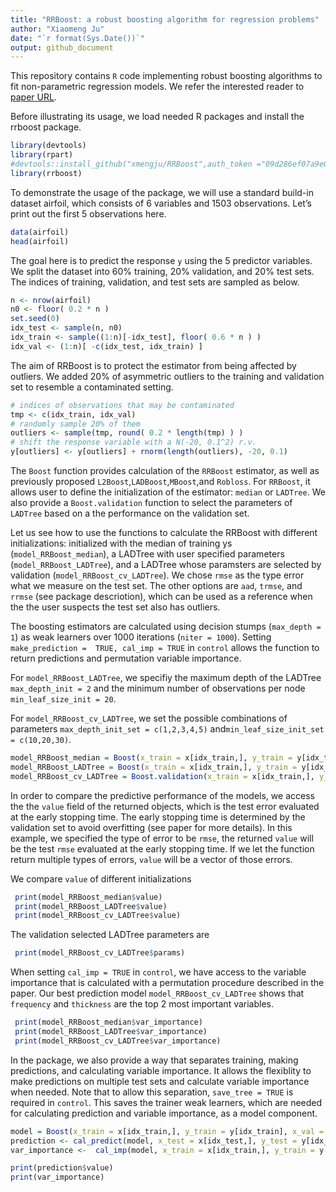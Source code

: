 ```yaml
---
title: "RRBoost: a robust boosting algorithm for regression problems"
author: "Xiaomeng Ju"
date: "`r format(Sys.Date())`"
output: github_document
---
```


This repository contains `R` code implementing 
robust boosting algorithms to fit non-parametric regression models. 
We refer the interested reader to [paper URL](https://github.com).

Before illustrating its usage, we load needed R packages and 
install the rrboost package. 


```r
library(devtools)
library(rpart)
#devtools::install_github("xmengju/RRBoost",auth_token ="09d286ef07a9e052c6aa0f02729a137250b91a76",force = TRUE)
library(rrboost)
```

To demonstrate the usage of the package, we will use a standard build-in
dataset airfoil, which consists of 6 variables and 1503 observations. 
Let's print out the first 5 observations here. 

```r
data(airfoil)
head(airfoil)
```

The goal here is to predict the response `y` using the 5 predictor 
variables. We split the dataset into 60% training, 20% validation, and
20% test sets. The indices of training,  validation, and test 
sets are sampled as below. 

```r
n <- nrow(airfoil) 
n0 <- floor( 0.2 * n ) 
set.seed(0)
idx_test <- sample(n, n0)
idx_train <- sample((1:n)[-idx_test], floor( 0.6 * n ) )
idx_val <- (1:n)[ -c(idx_test, idx_train) ] 
```

The aim of RRBoost is to protect the estimator from being 
affected by outliers. We added 20% of asymmetric outliers 
to the training and validation set to resemble a contaminated setting. 

```r
# indices of observations that may be contaminated
tmp <- c(idx_train, idx_val) 
# randomly sample 20% of them
outliers <- sample(tmp, round( 0.2 * length(tmp) ) )
# shift the response variable with a N(-20, 0.1^2) r.v.
y[outliers] <- y[outliers] + rnorm(length(outliers), -20, 0.1)
```

The `Boost` function provides calculation of the `RRBoost` estimator, as well as previously proposed `L2Boost`,`LADBoost`,`MBoost`,and `Robloss`.  For `RRBoost`, it allows user to define the initialization of the estimator:  `median` or `LADTree`. We also provide a `Boost.validation` function to select the parameters of `LADTree` based on a the performance on the validation set.  


Let us see how to use the functions to calculate the RRBoost with different initializations: initialized with the median of training ys (`model_RRBoost_median`), a LADTree with user specified parameters (`model_RRBoost_LADTree`), and a LADTree whose paramsters are selected by validation (`model_RRBoost_cv_LADTree`). We chose `rmse` as the type error what we measure on the test set. The other options are `aad`, `trmse`, and `rrmse` (see package descriotion), which can be used as a reference when the the user suspects the test set also has outliers.

The boosting estimators are calculated using decision stumps (`max_depth = 1`) as weak learners over 1000 iterations (`niter = 1000`). Setting `make_prediction =  TRUE, cal_imp = TRUE` in `control`  allows the function to return predictions and permutation variable importance. 

For `model_RRBoost_LADTree`, we specifiy the maximum depth of the LADTree `max_depth_init = 2` and the minimum number of observations per node `min_leaf_size_init = 20`.  

For `model_RRBoost_cv_LADTree`, we set the possible combinations of parameters `max_depth_init_set = c(1,2,3,4,5)` and`min_leaf_size_init_set = c(10,20,30)`. 

```r
model_RRBoost_median = Boost(x_train = x[idx_train,], y_train = y[idx_train], x_val = x[idx_val,], y_val = y[idx_val], x_test = x[idx_test,], y_test = y[idx_test], type = "RRBoost",error = "rmse", y_init = "median", max_depth = 1, niter = 1000, control = Boost.control(make_prediction =  TRUE, cal_imp = TRUE))
model_RRBoost_LADTree = Boost(x_train = x[idx_train,], y_train = y[idx_train], x_val = x[idx_val,], y_val = y[idx_val], x_test = x[idx_test,], y_test = y[idx_test], type = "RRBoost",error = "rmse", y_init = "LADTree", max_depth = 1, niter = 1000, control = Boost.control(max_depth_init = 2,min_leaf_size_init = 20, make_prediction =  TRUE, cal_imp = TRUE))
model_RRBoost_cv_LADTree = Boost.validation(x_train = x[idx_train,], y_train = y[idx_train], x_val = x[idx_val,], y_val = y[idx_val], x_test = x[idx_test,], y_test = y[idx_test], type = "RRBoost", error = "rmse", y_init = "LADTree", max_depth = 1, niter = 1000, max_depth_init_set = c(1,2,3,4,5), min_leaf_size_init_set = c(10,20,30), control = Boost.control(make_prediction =  TRUE, cal_imp = TRUE))
```

In order to compare the predictive performance of the models, we access the the `value` field of the returned objects, which is the test error evaluated at the early stopping time. The early stopping time is determined by the validation set to avoid overfitting (see paper for more details).  In this example, we specified the type of error to be `rmse`, the returned `value` will be the test `rmse` evaluated at the early stopping time.  If we let the function return multiple types of errors, `value` will be a vector of those errors. 

We compare `value` of different initializations

```r
 print(model_RRBoost_median$value)
 print(model_RRBoost_LADTree$value)
 print(model_RRBoost_cv_LADTree$value)
```

The validation selected LADTree parameters  are
```r
 print(model_RRBoost_cv_LADTree$params)
```

When setting `cal_imp = TRUE` in `control`, we have access to the variable importance that is calculated with a permutation procedure described in the paper. Our best prediction model `model_RRBoost_cv_LADTree`  shows that `frequency` and `thickness` are the top 2 most important variables. 

```r
 print(model_RRBoost_median$var_importance)
 print(model_RRBoost_LADTree$var_importance)
 print(model_RRBoost_cv_LADTree$var_importance)
```

In the package, we also provide a way that separates training, making predictions, and calculating variable importance. It allows the flexiblity to make predictions on multiple test sets and calculate variable importance when needed. Note that to allow this separation, `save_tree = TRUE` is required in `control`. This saves the trainer weak learners, which are needed for calculating prediction and variable importance, as a model component. 

```r
model = Boost(x_train = x[idx_train,], y_train = y[idx_train], x_val = x[idx_val,], y_val = y[idx_val], x_test = x[idx_test,], y_test = y[idx_test], type = "RRBoost",error = "rmse", y_init = "LADTree", max_depth = 1, niter = 1000, control = Boost.control(max_depth_init = 2,min_leaf_size_init = 20,save_tree = TRUE, make_prediction =  FALSE, cal_imp = FALSE))
prediction <- cal_predict(model, x_test = x[idx_test,], y_test = y[idx_test])
var_importance <-  cal_imp(model, x_train = x[idx_train,], y_train = y[idx_train])
```
```r
print(prediction$value)
print(var_importance)
```
